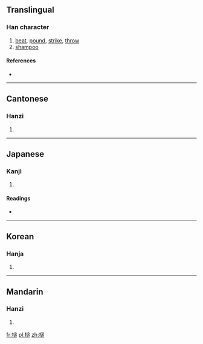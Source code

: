 {{also|捶}}
==Translingual==

===Han character===
{{Han char|rn=64|rad=手|as=10|sn=13|four=5703<sub>7</sub>|canj=手卜竹口 (QYHR)}}

# [[beat]], [[pound]], [[strike]], [[throw]]
# [[shampoo]]

====References====
* {{Han ref|kx=0447.190|dkj=12498|dj=0798.110|hdz=31920.060|uh=6425|ud=25637|bh=DDB4|bd=56756}}

----

==Cantonese==

===Hanzi===
{{yue-hanzi|jyut=|y=cheui4}}

# {{defn|lang=yue|sort=手10}}

----

==Japanese==

===Kanji===
{{ja-kanji|grade=|rs=手10}}

# {{defn|lang=ja|sort=手10}}

====Readings====
* {{ja-readings|on=[[たい]] (tai), [[つい]] (tsui), [[ずい]] (zui)|kun=[[なげうつ]] (nageutsu)}}

----

==Korean==

===Hanja===
{{ko-hanja|hangeul=[[추]]|eumhun=|rv=chu|mr=ch'u|y=chwu}}

# {{defn|lang=ko|sort=手10}}

----

==Mandarin==

===Hanzi===
{{cmn-hanzi|pin=[[chuí]] ([[chui2]])|wg=ch'ui<sup>2</sup>}}

# {{defn|lang=cmn|sort=手10}}

[[fr:搥]]
[[pl:搥]]
[[zh:搥]]